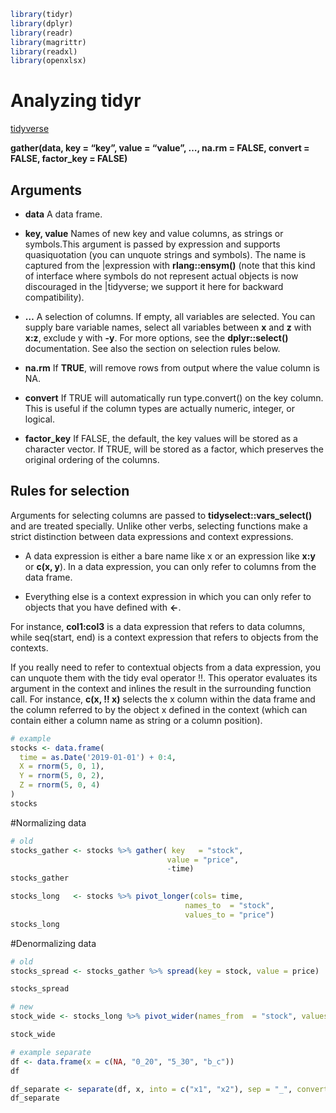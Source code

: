 
```{r  echo=FALSE, message=FALSE}
library(tidyr)
library(dplyr)
library(readr)
library(magrittr)
library(readxl)
library(openxlsx)
```

# Analyzing tidyr

[tidyverse](https://tidyr.tidyverse.org/reference/gather.html)


**gather(data, key = "key", value = "value", ..., na.rm = FALSE,
  convert = FALSE, factor_key = FALSE)**


## Arguments

* **data** A data frame.

* **key, value** Names of new key and value columns, as strings or symbols.This argument is passed by expression and supports quasiquotation (you can unquote strings and symbols). The name is captured from the |expression with **rlang::ensym()** (note that this kind of interface where symbols do not represent actual objects is now discouraged in the |tidyverse; we support it here for backward compatibility).

* **...** A selection of columns. If empty, all variables are selected. You can supply bare variable names, select all variables between **x** and **z** with **x:z**, exclude y with **-y**. For more options, see the **dplyr::select()** documentation. See also the section on selection rules below.

* **na.rm** If **TRUE**, will remove rows from output where the value column is NA.

* **convert** If TRUE will automatically run type.convert() on the key column. This is useful if the column types are actually numeric, integer, or logical.

* **factor_key** If FALSE, the default, the key values will be stored as a character vector. If TRUE, will be stored as a factor, which preserves the original ordering of the columns.


## Rules for selection
Arguments for selecting columns are passed to **tidyselect::vars_select()** and are treated specially. Unlike other verbs, selecting functions make a strict distinction between data expressions and context expressions.

* A data expression is either a bare name like x or an expression like **x:y** or **c(x, y**). In a data expression, you can only refer to columns from the data frame.

* Everything else is a context expression in which you can only refer to objects that you have defined with **<-**.

For instance, **col1:col3** is a data expression that refers to data columns, while seq(start, end) is a context expression that refers to objects from the contexts.

If you really need to refer to contextual objects from a data expression, you can unquote them with the tidy eval operator !!. This operator evaluates its argument in the context and inlines the result in the surrounding function call. For instance, **c(x, !! x)** selects the x column within the data frame and the column referred to by the object x defined in the context (which can contain either a column name as string or a column position).



```{r}
# example
stocks <- data.frame(
  time = as.Date('2019-01-01') + 0:4,
  X = rnorm(5, 0, 1),
  Y = rnorm(5, 0, 2),
  Z = rnorm(5, 0, 4)
)
stocks
```
#Normalizing data
```{r}

# old
stocks_gather <- stocks %>% gather( key   = "stock", 
                                   value = "price", 
                                   -time)
stocks_gather
```


```{r}
stocks_long   <- stocks %>% pivot_longer(cols= time, 
                                       names_to  = "stock", 
                                       values_to = "price")
stocks_long
```
#Denormalizing data

```{r}
# old
stocks_spread <- stocks_gather %>% spread(key = stock, value = price) 

stocks_spread
```

```{r}
# new 
stock_wide <- stocks_long %>% pivot_wider(names_from  = "stock", values_from = "price")

stock_wide 
```


```{r}
# example separate
df <- data.frame(x = c(NA, "0_20", "5_30", "b_c"))
df
```

```{r}
df_separate <- separate(df, x, into = c("x1", "x2"), sep = "_", convert = TRUE)
df_separate
```
